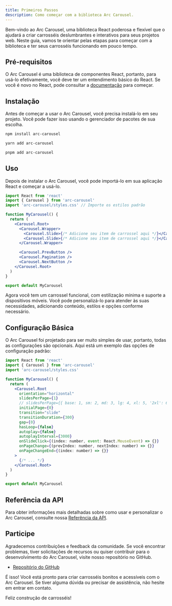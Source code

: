 ```yaml
---
title: Primeiros Passos
description: Como começar com a biblioteca Arc Carousel.
---
```



Bem-vindo ao Arc Carousel, uma biblioteca React poderosa e flexível que o ajudará a criar carrosséis deslumbrantes e interativos para seus projetos web. Neste guia, vamos te orientar pelas etapas para começar com a biblioteca e ter seus carrosséis funcionando em pouco tempo.

## Pré-requisitos

O Arc Carousel é uma biblioteca de componentes React, portanto, para usá-lo efetivamente, você deve ter um entendimento básico do React. Se você é novo no React, pode consultar a [documentação](https://react.dev/learn) para começar.

## Instalação

Antes de começar a usar o Arc Carousel, você precisa instalá-lo em seu projeto. Você pode fazer isso usando o gerenciador de pacotes de sua escolha.

<Tabs>
  <TabItem label="npm">
  
  ```sh
  npm install arc-carousel
  ```

  </TabItem>
  <TabItem label="yarn">
  
  ```sh
  yarn add arc-carousel
  ```
  
  </TabItem>
  <TabItem label="pnpm">
  
  ```sh
  pnpm add arc-carousel
  ```
  
  </TabItem>
</Tabs>

## Uso

Depois de instalar o Arc Carousel, você pode importá-lo em sua aplicação React e começar a usá-lo.

```jsx title="MyCarousel.jsx"
import React from 'react'
import { Carousel } from 'arc-carousel'
import 'arc-carousel/styles.css' // Importe os estilos padrão

function MyCarousel() {
  return (
    <Carousel.Root>
      <Carousel.Wrapper>
        <Carousel.Slide>{/* Adicione seu item de carrossel aqui */}</Carousel.Slide>
        <Carousel.Slide>{/* Adicione seu item de carrossel aqui */}</Carousel.Slide>
      </Carousel.Wrapper>

      <Carousel.PrevButton />
      <Carousel.Pagination />
      <Carousel.NextButton />
    </Carousel.Root>
  )
}

export default MyCarousel
```

Agora você tem um carrossel funcional, com estilização mínima e suporte a dispositivos móveis. Você pode personalizá-lo para atender às suas necessidades, adicionando conteúdo, estilos e opções conforme necessário.

## Configuração Básica

O Arc Carousel foi projetado para ser muito simples de usar, portanto, todas as configurações são opcionais. Aqui está um exemplo das opções de configuração padrão:

```jsx
import React from 'react'
import { Carousel } from 'arc-carousel'
import 'arc-carousel/styles.css'

function MyCarousel() {
  return (
    <Carousel.Root
      orientation="horizontal"
      slidesPerPage={1}
      // slidesPerPage={{ base: 1, sm: 2, md: 3, lg: 4, xl: 5, '2xl': 6 }} // responsivo
      initialPage={0}
      transition="slide"
      transitionDuration={300}
      gap={0}
      hasLoop={false}
      autoplay={false}
      autoplayInterval={3000}
      onSlideClick={(index: number, event: React.MouseEvent) => {}}
      onPageChange={(prevIndex: number, nextIndex: number) => {}}
      onPageChangeEnd={(index: number) => {}}
    >
      {/* ... */}
    </Carousel.Root>
  )
}

export default MyCarousel
```

## Referência da API

Para obter informações mais detalhadas sobre como usar e personalizar o Arc Carousel, consulte nossa [Referência da API](/pt-br/reference/carousel-root/).

## Participe

Agradecemos contribuições e feedback da comunidade. Se você encontrar problemas, tiver solicitações de recursos ou quiser contribuir para o desenvolvimento do Arc Carousel, visite nosso repositório no GitHub.

- [Repositório do GitHub](https://github.com/MBrunoS/arc-carousel)

É isso! Você está pronto para criar carrosséis bonitos e acessíveis com o Arc Carousel. Se tiver alguma dúvida ou precisar de assistência, não hesite em entrar em contato.

Feliz construção de carrosséis!
